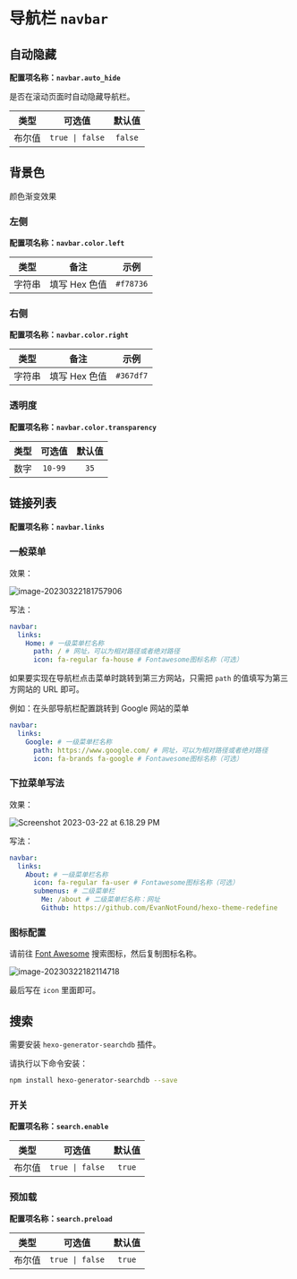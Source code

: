 # 导航栏 `navbar`

## 自动隐藏

**配置项名称：`navbar.auto_hide`**

是否在滚动页面时自动隐藏导航栏。

| 类型 | 可选值 | 默认值 |
| :---: | :---: | :---: |
| 布尔值 | `true \| false` | `false` |

## 背景色

颜色渐变效果

### 左侧

**配置项名称：`navbar.color.left`**

| 类型 | 备注 | 示例 |
| :---: | :---: | :---: |
| 字符串 | 填写 Hex 色值 | `#f78736` |

### 右侧

**配置项名称：`navbar.color.right`**

| 类型 | 备注 | 示例 |
| :---: | :---: | :---: |
| 字符串 | 填写 Hex 色值 | `#367df7` |

### 透明度

**配置项名称：`navbar.color.transparency`**

| 类型 | 可选值 | 默认值 |
| :---: | :---: | :---: |
| 数字 | `10-99` | `35` |

## 链接列表

**配置项名称：`navbar.links`**

### 一般菜单

效果：

![image-20230322181757906](https://evan.beee.top/img/2023/03/22/04a83f6c05b00f40c1e1085cf17dd04b.png)

写法：

```yaml filename="_config.redefine.yml"
navbar:
  links:
    Home: # 一级菜单栏名称
      path: / # 网址，可以为相对路径或者绝对路径
      icon: fa-regular fa-house # Fontawesome图标名称（可选）
```
如果要实现在导航栏点击菜单时跳转到第三方网站，只需把 `path` 的值填写为第三方网站的 URL 即可。

例如：在头部导航栏配置跳转到 Google 网站的菜单

```yaml filename="_config.redefine.yml" {3-5}
navbar:
  links:
    Google: # 一级菜单栏名称
      path: https://www.google.com/ # 网址，可以为相对路径或者绝对路径
      icon: fa-brands fa-google # Fontawesome图标名称（可选）
```

### 下拉菜单写法

效果：

![Screenshot 2023-03-22 at 6.18.29 PM](https://evan.beee.top/img/2023/03/22/9f2bd701f601ffa075c6dc2c5158866a.png)

写法：

```yaml filename="_config.redefine.yml" {3-7}
navbar:
  links:
    About: # 一级菜单栏名称
      icon: fa-regular fa-user # Fontawesome图标名称（可选）
      submenus: # 二级菜单栏
        Me: /about # 二级菜单栏名称：网址
        Github: https://github.com/EvanNotFound/hexo-theme-redefine
```

### 图标配置

请前往 [Font Awesome](https://fontawesome.com/search) 搜索图标，然后复制图标名称。

![image-20230322182114718](https://evan.beee.top/img/2023/03/22/0b7c26aeee2f1cb9bc6b3e475bfdfccc.png)

最后写在 `icon` 里面即可。


## 搜索

需要安装 `hexo-generator-searchdb` 插件。

请执行以下命令安装：

```bash
npm install hexo-generator-searchdb --save
```

### 开关

**配置项名称：`search.enable`**

| 类型 | 可选值 | 默认值 |
| :---: | :---: | :---: |
| 布尔值 | `true \| false` | `true` |

### 预加载

**配置项名称：`search.preload`**

| 类型 | 可选值 | 默认值 |
| :---: | :---: | :---: |
| 布尔值 | `true \| false` | `true` |